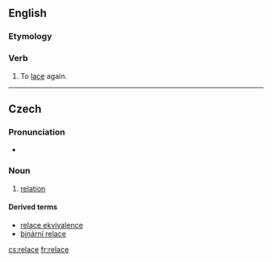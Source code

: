 ==English==

===Etymology===
{{prefix|re|lace}}

===Verb===
{{en-verb|relac|ing}}

# {{transitive}} To [[lace]] again.

{{anagrams:en/aceelr}}
----

==Czech==

===Pronunciation===
* {{audio|Cs-relace.ogg|Audio}}

===Noun===
{{cs-noun|g=f}}

# [[relation]] {{set theory|lang=cs}}

====Derived terms====
* [[relace ekvivalence]] {{f}}
* [[binární relace]] {{f}}

[[cs:relace]]
[[fr:relace]]